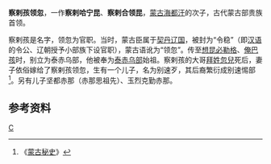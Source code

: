 '''察剌孩领忽'''，一作'''察剌哈宁昆'''、'''察剌合领昆'''，[[蒙古|蒙古]][[海都汗|海都汗]]的次子，古代蒙古部贵族首领。

察剌孩是名字，领忽为官职。当时，蒙古臣属于[[契丹|契丹]][[辽国|辽国]]，被封为“令稳”（即[[汉语|汉语]]的令公、辽朝授予小部族下设官职），蒙古语讹为“领忽”。传至[[想昆必勒格|想昆必勒格]]、[[俺巴孩|俺巴孩]]时，别立为泰赤乌部，他被奉为[[泰赤乌部|泰赤乌部]]始祖。察剌孩的大哥[[拜姓忽兒|拜姓忽兒]]死后，妻子依俗嫁给了察剌孩领忽，生有一个儿子，名为别速歹，其后裔繁衍成别速惕部<ref>《[[蒙古秘史|蒙古秘史]]》</ref>。另有儿子坚都赤那（赤那思祖先）、玉烈克勤赤那。

==参考资料==
{{reflist}}

{{元朝人小作品}}

[[Category:古代蒙古族人物|C]]